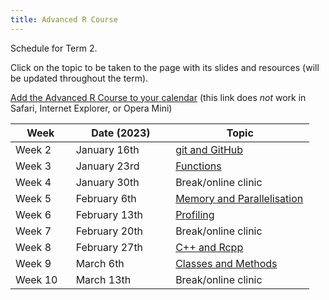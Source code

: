 ```yaml
---
title: Advanced R Course
---
```


Schedule for Term 2.

Click on the topic to be taken to the page with its slides and resources (will be updated throughout the term).

<a href="Advanced-R-Course.ics" download>Add the Advanced R Course to your calendar</a> (this link does *not* work in Safari, Internet Explorer, or Opera Mini)

| Week    | Date (2023)   | Topic               |
|---------|---------------|---------------------|
| Week 2  | January 16th  | [git and GitHub](/content/02-advanced/01-git.qmd)      |
| Week 3  | January 23rd  | [Functions](/content/02-advanced/02-functions.qmd)           |
| Week 4  | January 30th  | Break/online clinic |
| Week 5  | February 6th  | [Memory and Parallelisation](/content/02-advanced/03-memory-parallel.qmd)     |
| Week 6  | February 13th | [Profiling](/content/02-advanced/04-profiling.qmd)           |
| Week 7  | February 20th | Break/online clinic |
| Week 8  | February 27th | [C++ and Rcpp](/content/02-advanced/05-C++.qmd)        |
| Week 9  | March 6th     | [Classes and Methods](/content/02-advanced/06-classes-methods.qmd) |
| Week 10 | March 13th    | Break/online clinic |
